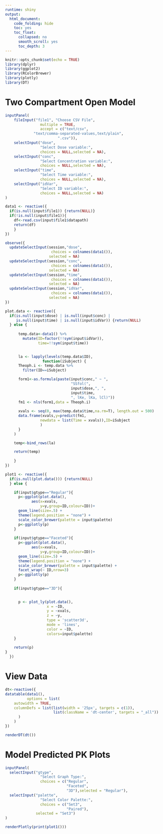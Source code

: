 ```yaml
---
runtime: shiny
output: 
  html_document:
    code_folding: hide
    toc: yes
    toc_float:
      collapsed: no
      smooth_scroll: yes
      toc_depth: 3
---
```


```r
knitr::opts_chunk$set(echo = TRUE)
library(dplyr)
library(ggplot2)
library(RColorBrewer)
library(plotly)
library(DT)
```

# Two Compartment Open Model
```r
inputPanel(
    fileInput("file1", "Choose CSV File",
                multiple = TRUE,
                accept = c("text/csv",
             "text/comma-separated-values,text/plain",
                        ".csv")),
    selectInput("dose",
                "Select Dose variable:",
                choices = NULL,selected = NA),
    selectInput("conc",
                "Select Concentration variable:",
                choices = NULL,selected = NA),
    selectInput("time",
                "Select Time variable:",
                choices = NULL,selected = NA),
    selectInput("idVar",
                "Select ID variable:",
                choices = NULL,selected = NA)
)

data1 <- reactive({
  if(is.null(input$file1)) {return(NULL)}
  if(!is.null(input$file1)){
    df<-read.csv(input$file1$datapath)
    return(df)
    }
})

observe({
  updateSelectInput(session,"dose",
                     choices = colnames(data1()),
                    selected = NA)
  updateSelectInput(session,"conc",
                     choices = colnames(data1()),
                    selected = NA)
  updateSelectInput(session,"time",
                     choices = colnames(data1()),
                    selected = NA)
  updateSelectInput(session,"idVar",
                     choices = colnames(data1()),
                    selected = NA)
})
```


```r



plot.data <- reactive({
  if(is.null(input$dose) | is.null(input$conc) |
     is.null(input$time) | is.null(input$idVar)) {return(NULL)
  } else {
      
      temp.data<-data1() %>% 
        mutate(ID=factor(!!sym(input$idVar)),
               time=!!sym(input$time))

      
      la <- lapply(levels(temp.data$ID),
                 function(iSubject) {
      Theoph.i <- temp.data %>%
        filter(ID==iSubject)

      form1<-as.formula(paste(input$conc," ~ ",
                              "SSfol(",
                              input$dose,", ",
                              input$time,
                              ", lKe, lKa, lCl)"))
      fm1 <- nls(form1,data = Theoph.i)
      
      xvals <- seq(0, max(temp.data$time,na.rm=T), length.out = 500)
      data.frame(xvals,y=predict(fm1,
                newdata = list(Time = xvals)),ID=iSubject
                )
      }
    )

    temp<-bind_rows(la)

    return(temp)
    
    }
})
```

```r
plot1 <- reactive({
  if(is.null(plot.data())) {return(NULL)
  } else {

    if(input$gtype=="Regular"){
      p<-ggplot(plot.data(),
            aes(x=xvals,
                y=y,group=ID,colour=ID))+
      geom_line(size=.5) +
      theme(legend.position = "none") + 
      scale_color_brewer(palette = input$palette)
      p<-ggplotly(p)
    }
    
    if(input$gtype=="Faceted"){
      p<-ggplot(plot.data(),
            aes(x=xvals,
                y=y,group=ID,colour=ID))+
      geom_line(size=.5) +
      theme(legend.position = "none") + 
      scale_color_brewer(palette = input$palette) + 
      facet_wrap(~ ID,nrow=3)
      p<-ggplotly(p)
    }
    
    if(input$gtype=="3D"){

      
      p <- plot_ly(plot.data(), 
                   x = ~ID, 
                   y = ~xvals, 
                   z = ~y, 
                   type = 'scatter3d', 
                   mode = 'lines', 
                   color = ~ID, 
                   colors=input$palette)
    }
    
    return(p)
}
  })
```

# View Data
```r
dt<-reactive({
datatable(data1(),
          options = list(
    autowidth = TRUE,
    columnDefs = list(list(width = '25px', targets = c(1)),
                      list(className = 'dt-center', targets = "_all"))
      )
    )
})

renderDT(dt())
```

# Model Predicted PK Plots
```r
inputPanel(
  selectInput("gtype",
                "Select Graph Type:",
                choices = c("Regular",
                            "Faceted",
                            "3D"),selected = "Regular"),
  selectInput("palette",
                "Select Color Palette:",
                choices = c("Set3",
                            "Paired"),
              selected = "Set3")
)

renderPlotly(print(plot1()))

```

